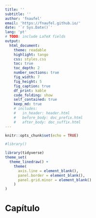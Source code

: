 ```yaml
---
title: ''
subtitle: ''
author: 'fnaufel'
email: 'https://fnaufel.github.io/'
date: '`r Sys.Date()`'
lang: 'pt'
# TODO: include LaTeX fields
output: 
  html_document:
    theme: readable
    highlight: tango
    css: styles.css
    toc: true
    toc_depth: 2
    number_sections: true
    fig_width: 7
    fig_height: 5
    fig_caption: true
    df_print: kable
    code_folding: show
    self_contained: true
    keep_md: true
    # includes:
    #   in_header: header.html
    #   before_body: doc_prefix.html
    #   after_body: doc_suffix.html
---
```


```r
knitr::opts_chunk$set(echo = TRUE)

#library()

library(tidyverse)
theme_set(
  theme_linedraw() +
    theme(
      axis.line = element_blank(),
      panel.border = element_blank(),
      panel.grid.minor = element_blank()
    )
)
```


# Capítulo

